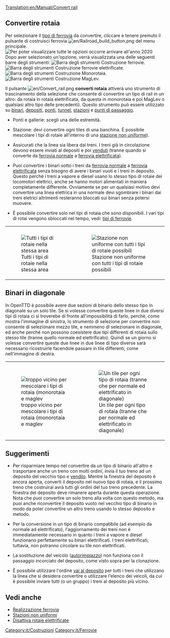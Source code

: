 [[Translation:en/Manual/Convert rail]]
{{it/Tutorial}}
==Convertire rotaia==
Per selezionare  il [[it/Manual/Base Set/Tipi di ferrovia|tipo di ferrovia]] da convertire, cliccare e tenere premuto il pulsante di costruisci ferrovia [[File:en/Railroad build button.png]] del menu principale.
[[File:it/Ferrovie costruibili 2020.png|none|frame|Per poter visualizzare tutte le opzioni occorre arrivare all'anno 2020]]
Dopo aver selezionato un'opzione, verrà visualizzata una delle seguenti barre degli strumenti:
[[File:it/Railroad Construction.png|none|frame|[[it/Manual/Realizzazione ferrovia#Barra degli strumenti Costruzione ferrovie|Barra degli strumenti Costruzione ferrovie]].]]
[[File:it/Electrified Railway Construction.png|none|frame|Barra degli strumenti Costruzione ferrovie elettrificate.]]
[[File:it/Monorail Construction.png|none|frame|Barra degli strumenti Costruzione Monorotaia.]]
[[File:it/Maglev Construction.png|none|frame|Barra degli strumenti Costruzione MagLev.]]

Il pulsante [[File:en/Convert rail.png]] '''converti rotaia''' attiverà uno strumento di trascinamento della selezione che consente di convertire un tipo di rail in un altro: da rotaia in rotaia elettrificata, da questa in monorotaia e poi MagLev o qualsiasi altro tipo delle precedenti). Questo strumento può essere utilizzato su [[it/Manual/Costruire binari|binari]], [[it/Costruire depositi|depositi]], [[it/Manual/Ponti|ponti]], [[it/tunnel|tunnel]], [[it/Manual/Stazione ferroviaria|stazioni]] e [[it/Punto di passaggio|punti di passaggio]].

* Ponti e gallerie: scegli una delle estremità.

* Stazione: devi convertire ogni tiles di una banchina. È possibile mescolare i tipi di rotaie all'interno di una [[it/Archive/Manual/Settings/Stazioni non uniformi|stazione non uniforme]]).

* Assicurati che la linea sia libera dai treni. I treni già in circolazione devono essere inviati al depositi e poi [[it/Manual/Comprare e vendere treni#Come posso vendere/dismettere i treni?|venduti]] (tranne quando si converte da [[it/Manual/Base Set/Ferrovie|ferrovia normale]] a [[it/Manual/Base Set/Ferrovie elettrificate|ferrovia elettrificata]]).

* Puoi convertire i binari sotto i treni da [[it/Manual/Base Set/Ferrovie|ferrovia normale]] a [[it/Manual/Base Set/Ferrovie elettrificate|ferrovia elettrificata]] senza bisogno di avere i binari vuoti e i treni in deposito. Questo perchè i treni a vapore e diesel usano lo stesso tipo di rotaie dei locomotori elettrici, anche se hanno motori alimentati in maniera completamente differente. Ovviamente se per un qualsiasi motivo devi convertire una linea elettrica in una normale devi sgombrare i binari dai treni eletrici altrimenti resteranno bloccati sui binari senza potersi muovere.

* È possibile convertire solo nei tipi di rotaia che sono disponibili. I vari tipi di rotai vengono sbloccati nel tempo, vedi: [[it/Manual/Base Set/Tipi di ferrovia|tipi di ferrovie]].
{|style="border-collapse: separate; margin: auto;" cellspacing="10"
|style="vertical-align: middle; padding: 10px 10px 5px 10px;"|[[File:en/Convert rail tunnel.png|center|frame|Tutti i tipi di rotaie nella stessa area]]
|style="vertical-align: middle; padding: 10px 10px 5px 10px;"|[[File:en/Convert station.png|center|frame|Stazione non uniforme con tutti i tipi di rotaie possibili]]
|}

== Binari in diagonale ==
In OpenTTD è possibile avere due sezioni di binario dello stesso tipo in diagonale su un solo tile. Se si volesse convertire queste linee in due diversi tipi di rotaia ci si troverebe di fronte all'impossibilità di farlo, perchè, come mostra l'immagine di sinistra, lo strumento di selezione per convertire non consente di selezionare mezzo tile, e nemmeno di selezionare in diagonale, ed anche perché non possono coesistere due tipi differenti di rotaia sullo stesso tile (tranne quello normale ed elettrificato). Quindi se un giorno si volesse convertire queste due linee in due linee di tipo diverse sarà necessario ricostruirle facendole passare in tile differenti, come nell'immagine di destra.
{|style="border-collapse: separate; margin: auto;" cellspacing="10"
|style="vertical-align: middle; padding: 10px 10px 5px 10px;"|[[File:en/Convert rail close.png|center|frame|troppo vicino per mescolare i tipi di rotaia (monorotaia e maglev]]
|style="vertical-align: middle; padding: 10px 10px 5px 10px;"|[[File:en/Convert rail good.png|center|frame|Un tile per ogni tipo di rotaia (tranne che per normale ed elettrificato in diagonale)]]
|}

== Suggerimenti ==
* Per risparmiare tempo nel convertire da un tipo di binario all'altro e trasportare anche un treno con molti ordini, invia il tuo treno ad un deposito del vecchio tipo e [[it/Manual/Comprare e vendere treni#Come posso vendere/dismettere i treni?|vendilo]]. Mentre la finestra del deposito è ancora aperta, converti il ​​deposito nel nuovo tipo di rotaia, e il prossimo treno che costruirai avrà tutti gli ordini del tuo treno precedente. La finestra del deposito deve rimanere aperta durante questa operazione. Nota che puoi convertire un solo treno alla volta con questo metodo, ma puoi anche riconvertire il deposito vuoto nel vecchio tipo di binario in modo da poter convertire un altro treno usando lo stesso deposito e metodo.

* Per la conversione in un tipo di binario compatibile (ad esempio da normale ad elettrificato), l'aggiornamento dei treni non è immediatamente necessario in quanto i treni a vapore e diesel funzionano perfettamente su binari elettrificati. I treni elettrificati, tuttavia, non potranno circolare su tile non elettrificati.

* La sostituzione del veicolo ([[it/Sostituisci veicoli#Autorimpiazzo |autorimpiazzo]]) non funziona con il passaggio incorciato del deposito, come visto sopra per la clonazione.

* È possibile utilizzare l'ordine [[it/Manual/Ordini#Vai a|vai al deposito]] per tutti i treni che utilizzano la linea che si desidera convertire o utilizzare l'elenco dei veicoli, da cui è possibile inviare tutti (o un gruppo) i treni al deposito più vicino.

==Vedi anche==
*[[it/Manual/Realizzazione ferrovia|Realizzazione ferrovia]]
*[[it/Archive/Manual/Settings/Stazioni non uniformi|Stazioni non uniformi]]
*[[en/Impostazioni avanzate/It/Veicoli#Disattiva rotaie elettrificate|Disattiva rotaie elettrificate]]

[[Category:it/Costruzioni]]
[[Category:it/Ferrovie]]